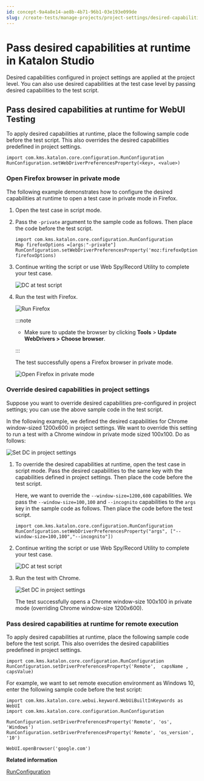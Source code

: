```yaml
---
id: concept-9a4a8e14-ae8b-4b71-96b1-03e193e099de
slug: /create-tests/manage-projects/project-settings/desired-capabilities/pass-desired-capabilities-at-runtime-in-katalon-studio
---
```


# Pass desired capabilities at runtime in Katalon Studio

Desired capabilities configured in project settings are applied at the project level. You can also use desired capabilities at the test case level by passing desired capabilities to the test script.

## Pass desired capabilities at runtime for WebUI Testing

To apply desired capabilities at runtime, place the following sample code before the test script. This also overrides the desired capabilities predefined in project settings.

```
import com.kms.katalon.core.configuration.RunConfiguration
RunConfiguration.setWebDriverPreferencesProperty(<key>, <value>)

```

### Open Firefox browser in private mode

The following example demonstrates how to configure the desired capabilities at runtime to open a test case in private mode in Firefox.

1.  Open the test case in script mode.

2.  Pass the <code>-private</code> argument to the sample code as follows. Then place the code before the test script.

    ```
    import com.kms.katalon.core.configuration.RunConfiguration
    Map firefoxOptions =[args:"-private"]
    RunConfiguration.setWebDriverPreferencesProperty('moz:firefoxOptions', firefoxOptions)
    
    ```

3.  Continue writing the script or use Web Spy/Record Utility to complete your test case.

    <img src="https://github.com/katalon-studio/docs-images/raw/master/katalon-studio/docs/desired-capabilities-override-in-run-time/KS-DC-firefox-private-mode-runtime.png" alt="DC at test script" />

4.  Run the test with Firefox.

    <img src="https://github.com/katalon-studio/docs-images/raw/master/katalon-studio/docs/desired-capabilities-override-in-run-time/KS-DC-run-with-firefox.png" alt="Run Firefox" />

    
    :::note

    -   Make sure to update the browser by clicking **Tools** &gt; **Update WebDrivers &gt; Choose browser**.

    :::

    The test successfully opens a Firefox browser in private mode.

    <img src="https://github.com/katalon-studio/docs-images/raw/master/katalon-studio/docs/desired-capabilities-override-in-run-time/KS-DC-Open-firefox-private.png" alt="Open Firefox in private mode" />


### Override desired capabilities in project settings

Suppose you want to override desired capabilities pre-configured in project settings; you can use the above sample code in the test script.

In the following example, we defined the desired capabilities for Chrome window-sized 1200x600 in project settings. We want to override this setting to run a test with a Chrome window in private mode sized 100x100. Do as follows:

<img src="https://github.com/katalon-studio/docs-images/raw/master/katalon-studio/docs/project-settings-new-ui/KS-DC-runtime-windows-sized-1200x600.png" alt="Set DC in project settings" />

1.  To override the desired capabilities at runtime, open the test case in script mode. Pass the desired capabilities to the same key with the capabilities defined in project settings. Then place the code before the test script.

    Here, we want to override the <code>--window-size=1200,600</code> capabilities. We pass the <code>--window-size=100,100</code> and <code>--incognito</code> capabilities to the <code>args</code> key in the sample code as follows. Then place the code before the test script.

    ```
    import com.kms.katalon.core.configuration.RunConfiguration
    RunConfiguration.setWebDriverPreferencesProperty("args", ["--window-size=100,100","--incognito"])
    ```

2.  Continue writing the script or use Web Spy/Record Utility to complete your test case.

    <img src="https://github.com/Yen8298/docs-images/raw/master/katalon-studio/docs/desired-capabilities-override-in-run-time/KS-DC-window-sized-100x100-incognito-runtime.png" alt="DC at test script" />

3.  Run the test with Chrome.

    <img src="https://github.com/Yen8298/docs-images/raw/master/katalon-studio/docs/desired-capabilities-override-in-run-time/KS-DC-Chrome-windows-100x100-incognito-run.png" alt="Set DC in project settings" />

    The test successfully opens a Chrome window-size 100x100 in private mode \(overriding Chrome window-size 1200x600\).


### Pass desired capabilities at runtime for remote execution

To apply desired capabilities at runtime, place the following sample code before the test script. This also overrides the desired capabilities predefined in project settings.

```
import com.kms.katalon.core.configuration.RunConfiguration
RunConfiguration.setDriverPreferencesProperty('Remote',  capsName , capsValue)
```

For example, we want to set remote execution environment as Windows 10, enter the following sample code before the test script:

```
import com.kms.katalon.core.webui.keyword.WebUiBuiltInKeywords as WebUI
import com.kms.katalon.core.configuration.RunConfiguration

RunConfiguration.setDriverPreferencesProperty('Remote', 'os', 'Windows')  
RunConfiguration.setDriverPreferencesProperty('Remote', 'os_version', '10')  

WebUI.openBrowser('google.com')
```

**Related information**  


[RunConfiguration](https://docs.katalon.com/javadoc/com/kms/katalon/core/configuration/RunConfiguration.html)